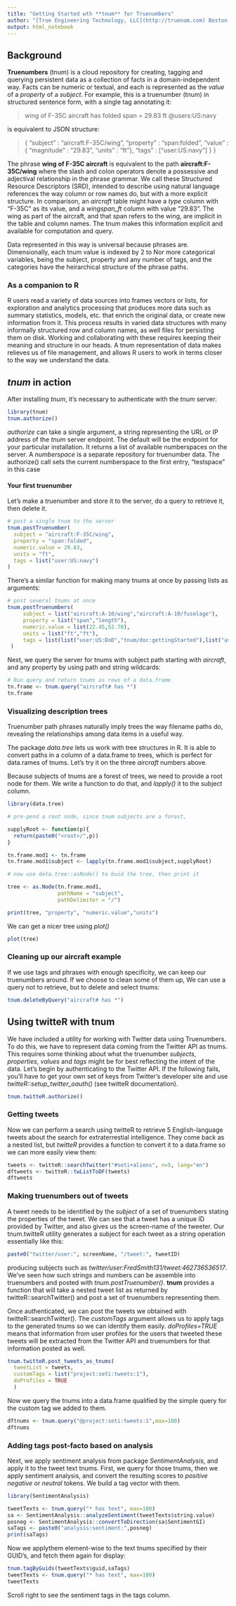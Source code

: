 ```yaml
---
title: "Getting Started wth **tnum** for Truenumbers"
author: "[True Engineering Technology, LLC](http://truenum.com) Boston MA" 
output: html_notebook
---
```


## Background

**Truenumbers** (tnum) is a cloud repository for creating, tagging and querying persistent data as a collection of facts in a domain-independent way. Facts can be numeric or textual, and each is represented as the *value* of a *property* of a *subject*. For example, this is a truenumber (tnum) in structured sentence form, with a single tag annotating it:

> wing of F-35C aircraft has folded span = 29.83 ft   @users:US:navy

is equivalent to JSON structure:

> { "subject" : "aircraft:F-35C/wing", 
    "property" : "span:folded", 
    "value" : { "magnitude" : "29.83", "units" : "ft"}, 
    "tags" : ["user:US:navy"] }
  }
  
The phrase **wing of F-35C aircraft** is equivalent to the path **aircraft:F-35C/wing** where the slash and colon operators denote a possessive and adjectival relationship in the phrase grammar.  We call these Structured Resource Descriptors (SRD), intended to describe using natural language references the way column or row names do, but with a more explicit structure. In comparison, an *aircraft* table might have a *type* column with "F-35C" as its value, and a *wingspan_ft* column with value "29.83".  The wing as part of the aircraft, and that span refers to the wing, are implicit in the table and column names. The tnum makes this information explicit and available for computation and query.

Data represented in this way is universal because phrases are.  Dimensionally, each tnum value is indexed by 2 to Nor more categorical variables, being the subject, property and any number of tags, and the categories have the heirarchical structure of the phrase paths.  

### As a companion to R

R users read a variety of data sources into frames vectors or lists, for exploration and analytics processing that produces more data such as summary statistics, models, etc. that enrich the original data, or create new information from it. This process results in varied data structures with many informally structured row and column names, as well files for persisting them on disk. Working and collaborating with these requires keeping their meaning and structure in our heads. A tnum representation of data makes relieves us of file management, and allows R users to work in terms closer to the way we understand the data.  


## *tnum* in action

After installing *tnum*, it's necessary to authenticate with the *tnum* server:
```r
library(tnum)
tnum.authorize()
```
*authorize* can take a single argument, a string representing the URL or IP address of the *tnum* server endpoint.  The default will be the endpoint for your particular installation. It returns a list of available numberspaces on the server. A *numberspace* is a separate repository for truenumber data.  The authorize() call sets the current numberspace to the first entry, "testspace" in this case  

#### Your first truenumber
Let's make a truenumber and store it to the server, do a query to retrieve it, then delete it.  

```r
# post a single tnum to the server
tnum.postTruenumber(
  subject = "aircraft:F-35C/wing",
  property = "span:folded",
  numeric.value = 29.83,
  units = "ft",
  tags = list("user:US:navy")
)
```
There's a similar function for making many tnums at once by passing lists as arguments:
```r
# post several tnums at once
tnum.postTruenumbers(
     subject = list("aircraft:A-10/wing","aircraft:A-10/fuselage"),
     property = list("span","length"),
     numeric.value = list(22.45,52.78),
     units = list("ft","ft"),
     tags = list(list("user:US:DoD","tnum/doc:gettingStarted"),list("as-built","user:US:DoD","tnum/doc:gettingStarted"))
 )
```
Next, we query the server for tnums with subject path starting with *aircraft*, and any property by using path and string wildcards:
```r
# Run query and return tnums as rows of a data.frame
tn.frame <- tnum.query("aircraft# has *")
tn.frame
```
### Visualizing description trees

Truenumber path phrases naturally imply trees the way filename paths do, revealing the relationships among data items in a useful way.  

The package *data.tree* lets us work with tree structures in R.  It is able to convert paths in a column of a data.frame to trees, which is perfect for data.rames of tnums.  Let's try it on the three *aircraft* numbers above.  

Because subjects of tnums are a forest of trees, we need to provide a root node for them.  We write a function to do that, and *lapply()* it to the subject column.  

```r
library(data.tree)

# pre-pend a root node, since tnum subjects are a forest,

supplyRoot <- function(p){
  return(paste0("<root>/",p))
}

tn.frame.mod1 <- tn.frame
tn.frame.mod1$subject <- lapply(tn.frame.mod1$subject,supplyRoot)

# now use data.tree::asNode() to buid the tree, then print it

tree <- as.Node(tn.frame.mod1,
                pathName = "subject",
                pathDelimiter = "/")

print(tree, "property", "numeric.value","units")
```
We can get a nicer tree using *plot()*
```r
plot(tree)
```

### Cleaning up our aircraft example

If we use tags and phrases with enough specificity, we can keep our truenumbers around.  If we choose to clean some of them up, We can use a query not to retrieve, but to delete and select tnums:
```r
tnum.deleteByQuery("aircraft# has *")
```
## Using **twitteR** with **tnum**

We have included a utility for working with Twitter data using Truenumbers. To do this, we have to represent data coming from the Twitter API as tnums.  This requires some thinking about what the truenumber *subjects*, *properties*, *values* and *tags* might be for best reflecting the intent of the data.  Let's begin by authenticating to the Twitter API.  If the following fails, you'll have to get your own set of keys from Twitter's developer site and use *twitteR::setup_twitter_oauth()* (see twitteR documentation).

```r
tnum.twitteR.authorize()
```
### Getting tweets

Now we can perform a search using twitteR to retrieve 5 English-language tweets about the search for extraterrestial intelligence.  They come back as a nested list, but *twitteR* provides a function to convert it to a data.frame so we can more easily view them: 
```r
tweets <- twitteR::searchTwitter("#seti+aliens", n=5, lang="en")
dftweets <- twitteR::twListToDF(tweets)
dftweets
```
### Making truenumbers out of tweets

A tweet needs to be identified by the *subject* of a set of truenumbers stating the properties of the tweet.  We can see that a tweet has a unique ID provided by Twitter, and also gives us the screen-name of the tweeter.  Our tnum.twitteR utility generates a subject for each tweet as a string operation essentially like this:
```R
paste0("twitter/user:", screenName, "/tweet:", tweetID)

```
producing subjects such as *twitter/user:FredSmith131/tweet:462736536517*.  We've seen how such strings and numbers can be assemble into truenumbers and posted with *tnum.postTruenumber()*.  **tnum** provides a function that will take a nested tweet list as returned by twitteR::searchTwitter() and post a set of truenumbers representing them.  

Once authenticated, we can post the tweets we obtained with twitteR::searchTwitter().  The *customTags* argument allows us to apply tags to the generated tnums so we can identify them easily.  *doProfiles=TRUE* means that information from user profiles for the users that tweeted these tweets will be extracted from the Twitter API and truenumbers for that information posted as well.  
```r
tnum.twitteR.post_tweets_as_tnums(
  tweetList = tweets,
  customTags = list("project:seti:tweets:1"),
  doProfiles = TRUE
  )
```
Now we query the tnums into a data.frame qualified by the simple query for the custom tag we added to them.
```r
dftnums <- tnum.query("@project:seti:tweets:1",max=100)
dftnums
```
### Adding tags post-facto based on analysis

Next, we apply sentiment analysis from package *SentimentAnalysis*, and apply it to the tweet text tnums.  First, we query for those tnums, then we apply sentiment analysis, and convert the resulting scores to *positive negative* or *neutral* tokens.  We build a tag vector with them.
```r
library(SentimentAnalysis)

tweetTexts <- tnum.query("* has text", max=100)
sa <- SentimentAnalysis::analyzeSentiment(tweetTexts$string.value)
posneg <- SentimentAnalysis::convertToDirection(sa$SentimentGI)
saTags <- paste0("analysis:sentiment:",posneg)
print(saTags)
```
Now we applythem element-wise to the text tnums specified by their GUID's, and fetch them again for display:
```r
tnum.tagByGuids(tweetTexts$guid,saTags)
tweetTexts <- tnum.query("* has text", max=100)
tweetTexts
```
Scroll right to see the sentiment tags in the tags column. 


